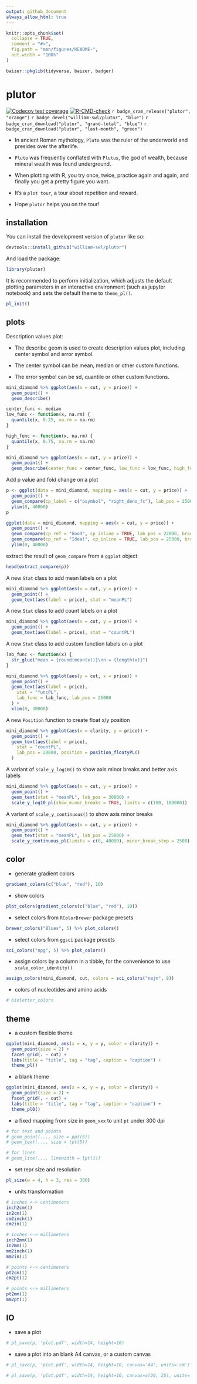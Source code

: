 ```yaml
---
output: github_document
always_allow_html: true
---
```


<!-- README.md is generated from README.Rmd. Please edit that file -->

```r
knitr::opts_chunk$set(
  collapse = TRUE,
  comment = "#>",
  fig.path = "man/figures/README-",
  out.width = "100%"
)

baizer::pkglib(tidyverse, baizer, badger)
```

# plutor

<!-- badges: start -->
[![Codecov test coverage](https://codecov.io/gh/william-swl/plutor/branch/master/graph/badge.svg)](https://app.codecov.io/gh/william-swl/plutor?branch=master)
[![R-CMD-check](https://github.com/william-swl/plutor/actions/workflows/check-standard.yaml/badge.svg)](https://github.com/william-swl/plutor/actions/workflows/check-standard.yaml)
`r badge_cran_release("plutor", "orange")`
`r badge_devel("william-swl/plutor", "blue")`
`r badge_cran_download("plutor", "grand-total", "blue")`
`r badge_cran_download("plutor", "last-month", "green")`
<!-- badges: end -->

- In ancient Roman mythology, `Pluto` was the ruler of the underworld and presides over the afterlife.

- `Pluto` was frequently conflated with `Plutus`, the god of wealth, because mineral wealth was found underground.

- When plotting with R, you try once, twice, practice again and again, and finally you get a pretty figure you want.

- It's a `plot tour`, a tour about repetition and reward.

- Hope `plutor` helps you on the tour!

## installation

You can install the development version of `plutor` like so:

``` r
devtools::install_github("william-swl/plutor")
```
And load the package:
```r
library(plutor)
```

It is recommended to perform initialization, which adjusts the default plotting parameters in an interactive environment (such as jupyter notebook) and sets the default theme to `theme_pl()`.

```r
pl_init()
```


## plots

Description values plot:

- The describe geom is used to create description values plot, including center symbol and error symbol.

- The center symbol can be mean, median or other custom functions.

- The error symbol can be sd, quantile or other custom functions.

```r
mini_diamond %>% ggplot(aes(x = cut, y = price)) +
  geom_point() +
  geom_describe()
```

```r
center_func <- median
low_func <- function(x, na.rm) {
  quantile(x, 0.25, na.rm = na.rm)
}

high_func <- function(x, na.rm) {
  quantile(x, 0.75, na.rm = na.rm)
}

mini_diamond %>% ggplot(aes(x = cut, y = price)) +
  geom_point() +
  geom_describe(center_func = center_func, low_func = low_func, high_func = high_func)
```


Add p value and fold change on a plot

```r
p <- ggplot(data = mini_diamond, mapping = aes(x = cut, y = price)) +
  geom_point() +
  geom_compare(cp_label = c("psymbol", "right_deno_fc"), lab_pos = 25000, step_increase = 0.3) +
  ylim(0, 40000)
p
```


```r
ggplot(data = mini_diamond, mapping = aes(x = cut, y = price)) +
  geom_point() +
  geom_compare(cp_ref = "Good", cp_inline = TRUE, lab_pos = 22000, brackets_widen = 0.1) +
  geom_compare(cp_ref = "Ideal", cp_inline = TRUE, lab_pos = 25000, brackets_widen = 0.1) +
  ylim(0, 40000)
```

extract the result of `geom_compare` from a `ggplot` object
```r
head(extract_compare(p))
```

A new `Stat` class to add mean labels on a plot

```r
mini_diamond %>% ggplot(aes(x = cut, y = price)) +
  geom_point() +
  geom_text(aes(label = price), stat = "meanPL")
```

A new `Stat` class to add count labels on a plot

```r
mini_diamond %>% ggplot(aes(x = cut, y = price)) +
  geom_point() +
  geom_text(aes(label = price), stat = "countPL")
```

A new `Stat` class to add custom function labels on a plot

```r
lab_func <- function(x) {
  str_glue("mean = {round(mean(x))}\nn = {length(x)}")
}

mini_diamond %>% ggplot(aes(y = cut, x = price)) +
  geom_point() +
  geom_text(aes(label = price),
    stat = "funcPL",
    lab_func = lab_func, lab_pos = 25000
  ) +
  xlim(0, 30000)
```

A new `Position` function to create float x/y position

```r
mini_diamond %>% ggplot(aes(x = clarity, y = price)) +
  geom_point() +
  geom_text(aes(label = price),
    stat = "countPL",
    lab_pos = 20000, position = position_floatyPL()
  )
```


A variant of `scale_y_log10()` to show axis minor breaks and better axis labels

```r
mini_diamond %>% ggplot(aes(x = cut, y = price)) +
  geom_point() +
  geom_text(stat = "meanPL", lab_pos = 30000) +
  scale_y_log10_pl(show_minor_breaks = TRUE, limits = c(100, 100000))
```

A variant of `scale_y_continuous()` to show axis minor breaks

```r
mini_diamond %>% ggplot(aes(x = cut, y = price)) +
  geom_point() +
  geom_text(stat = "meanPL", lab_pos = 25000) +
  scale_y_continuous_pl(limits = c(0, 40000), minor_break_step = 2500)
```


## color

- generate gradient colors
```r
gradient_colors(c("blue", "red"), 10)
```

- show colors
```r
plot_colors(gradient_colors(c("blue", "red"), 10))
```

- select colors from `RColorBrewer` package presets

```r
brewer_colors("Blues", 5) %>% plot_colors()
```

- select colors from `ggsci` package presets
```r
sci_colors("npg", 5) %>% plot_colors()
```


- assign colors by a column in a tibble, for the convenience to 
use `scale_color_identity()`

```r
assign_colors(mini_diamond, cut, colors = sci_colors("nejm", 8))
```

- colors of nucleotides and amino acids
```r
# bioletter_colors
```



## theme

- a custom flexible theme
```r
ggplot(mini_diamond, aes(x = x, y = y, color = clarity)) +
  geom_point(size = 2) +
  facet_grid(. ~ cut) +
  labs(title = "title", tag = "tag", caption = "caption") +
  theme_pl()
```

- a blank theme
```r
ggplot(mini_diamond, aes(x = x, y = y, color = clarity)) +
  geom_point(size = 2) +
  facet_grid(. ~ cut) +
  labs(title = "title", tag = "tag", caption = "caption") +
  theme_pl0()
```


- a fixed mapping from size in `geom_xxx` to unit `pt` under 300 dpi
```r
# for text and points
# geom_point(..., size = ppt(5))
# geom_text(..., size = tpt(5))

# for lines
# geom_line(..., linewidth = lpt(1))
```

- set repr size and resolution
```r
pl_size(w = 4, h = 3, res = 300)
```


- units transformation
```r
# inches <-> centimeters
inch2cm(1)
in2cm(1)
cm2inch(1)
cm2in(1)

# inches <-> millimeters
inch2mm(1)
in2mm(1)
mm2inch(1)
mm2in(1)

# points <-> centimeters
pt2cm(1)
cm2pt(1)

# points <-> millimeters
pt2mm(1)
mm2pt(1)
```



## IO
- save a plot
```r
# pl_save(p, 'plot.pdf', width=14, height=10)
```

- save a plot into an blank A4 canvas, or a custom canvas
```r
# pl_save(p, 'plot.pdf', width=14, height=10, canvas='A4', units='cm')

# pl_save(p, 'plot.pdf', width=14, height=10, canvas=c(20, 25), units='cm')
```

